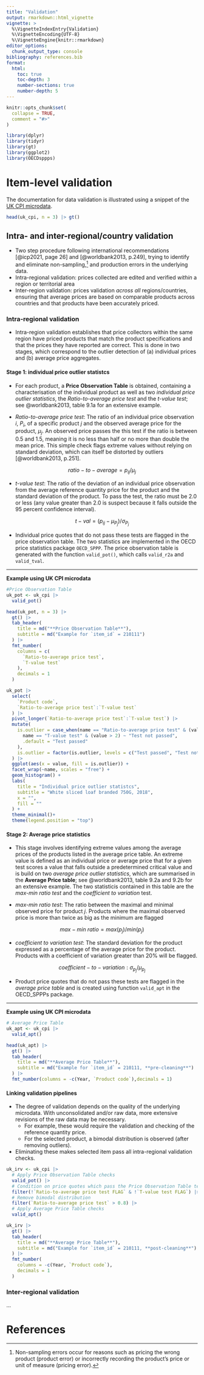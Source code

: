 ```yaml
---
title: "Validation"
output: rmarkdown::html_vignette
vignette: >
  %\VignetteIndexEntry{Validation}
  %\VignetteEncoding{UTF-8}
  %\VignetteEngine{knitr::rmarkdown}
editor_options: 
  chunk_output_type: console
bibliography: references.bib
format: 
  html:
    toc: true
    toc-depth: 3
    number-sections: true
    number-depth: 5    
---
```


```r
knitr::opts_chunk$set(
  collapse = TRUE,
  comment = "#>"
)
```

```r
library(dplyr)
library(tidyr)
library(gt)
library(ggplot2)
library(OECDsppps)
```

# Item-level validation

The documentation for data validation is illustrated using a snippet of the
[UK CPI microdata](https://www.ons.gov.uk/economy/inflationandpriceindices/datasets/consumerpriceindicescpiandretailpricesindexrpiitemindicesandpricequotes).

```r
head(uk_cpi, n = 3) |> gt()
```

## Intra- and inter-regional/country validation

-   Two step procedure following international recommendations [@icp2021, page 26] and [@worldbank2013, p.249], trying to identify and eliminate non-sampling,[^1] and production errors in the underlying data.
-   Intra-regional validation: prices collected are edited and verified *within* a region or territorial area
-   Inter-region validation: prices validation *across all* regions/countries, ensuring that average prices are based on comparable products across countries and that products have been accurately priced.

[^1]: Non-sampling errors occur for reasons such as pricing the wrong product (product error) or incorrectly recording the product’s price or unit of measure (pricing error).

### Intra-regional validation

-   Intra-region validation establishes that price collectors within the same region have priced products that match the product specifications and that the prices they have reported are correct. This is done in two stages, which correspond to the outlier detection of (a) individual prices and (b) average price aggregates.

#### Stage 1: individual price outlier statistcs

-   For each product, a **Price Observation Table** is obtained, containing a characterisation of the individual product as well as two *individual price outlier statistics*, the *Ratio-to-average price test* and the *t-value test*; see @worldbank2013, table 9.1a for an extensive example.

-   *Ratio-to-average price test*: The ratio of an individual price observation $i$, $P_{i}$, of a specific product $j$ and the observed average price for the product, $\mu_j$. An observed price passes the this test if the ratio is between 0.5 and 1.5, meaning it is no less than half or no more than double the mean price. This simple check flags extreme values without relying on standard deviation, which can itself be distorted by outliers [@worldbank2013, p.251].

$$
ratio-to-average = p_{ij}/\mu_j
$$

-   *t-value test*: The ratio of the deviation of an individual price observation from the average reference quantity price for the product and the standard deviation of the product. To pass the test, the ratio must be 2.0 or less (any value greater than 2.0 is suspect because it falls outside the 95 percent confidence interval).

$$
t-val = (p_{ij} - \mu_{P_j}) / \sigma_{P_j}
$$

-   Individual price quotes that do not pass these tests are flagged in the price observation table. The two statistics are implemented in the OECD price statistics package `OECD_SPPP`. The price observation table is generated with the function `valid_pot()`, which calls `valid_r2a` and `valid_tval`.

------------------------------------------------------------------------

**Example using UK CPI microdata**


```r
#Price Observation Table
uk_pot <- uk_cpi |>
  valid_pot()

head(uk_pot, n = 3) |>
  gt() |>
  tab_header(
    title = md("**Price Observation Table**"),
    subtitle = md("Example for `item_id` = 210111")
  ) |>
  fmt_number(
    columns = c(
      `Ratio-to-average price test`,
      `T-value test`
    ),
    decimals = 1
  )

uk_pot |>
  select(
    `Product code`,
    `Ratio-to-average price test`:`T-value test`
  ) |>
  pivot_longer(`Ratio-to-average price test`:`T-value test`) |>
  mutate(
    is.outlier = case_when(name == "Ratio-to-average price test" & (value < 0.5 | value > 1.5) ~ "Test not passed",
      name == "T-value test" & (value > 2) ~ "Test not passed",
      .default = "Test passed"
    ),
    is.outlier = factor(is.outlier, levels = c("Test passed", "Test not passed"))
  ) |>
  ggplot(aes(x = value, fill = is.outlier)) +
  facet_wrap(~name, scales = "free") +
  geom_histogram() +
  labs(
    title = "Individual price outlier statistcs",
    subtitle = "White sliced loaf branded 750G, 2018",
    x = "",
    fill = ""
  ) +
  theme_minimal()+
  theme(legend.position = "top")
```

#### Stage 2: Average price statistics

-   This stage involves identifying extreme values among the average prices of the products listed in the average price table. An extreme value is defined as an individual price or average price that for a given test scores a value that falls outside a predetermined critical value and is build on two *average price outlier statistics*, which are summarised in the **Average Price table**; see @worldbank2013, table 9.2a and 9.2b for an extensive example. The two statisticis contained in this table are the *max-min ratio test* and the *coefficient to variation* test.

-   *max-min ratio test*: The ratio between the maximal and minimal observed price for product $j$. Products where the maximal observed price is more than twice as big as the minimum are flagged

$$
max-min~ratio = max(p_j)/min(p_j)
$$

-   *coefficient to variation test*: The standard deviation for the product expressed as a percentage of the average price for the product. Products with a coefficient of variation greater than 20% will be flagged.

$$
coefficient-to-variation: \sigma_{p_j} / \mu_{p_j}
$$

-   Product price quotes that do not pass these tests are flagged in the *average price table* and is created using function `valid_apt` in the OECD_SPPPs package.

------------------------------------------------------------------------

**Example using UK CPI microdata**

```r
# Average Price Table
uk_apt <- uk_cpi |>
  valid_apt()

head(uk_apt) |>
  gt() |>
  tab_header(
    title = md("**Average Price Table**"),
    subtitle = md("Example for `item_id` = 210111, **pre-cleaning**")
  ) |>
  fmt_number(columns = -c(Year, `Product code`),decimals = 1)
```

#### Linking validation pipelines

-   The degree of validation depends on the quality of the underlying microdata. With unconsolidated and/or raw data, more extensive revisions of the raw data may be necessary.
    -   For example, these would require the validation and checking of the reference quantity price.
    -   For the selected product, a bimodal distribution is observed (after removing outliers).
-   Eliminating these makes selected item pass all intra-regional validation checks.

```r
uk_irv <- uk_cpi |>
  # Apply Price Observation Table checks
  valid_pot() |>
  # Condition on price quotes which pass the Price Observation Table tests
  filter(!`Ratio-to-average price test FLAG` & !`T-value test FLAG`) |>
  # Remove bimodal distribution
  filter(`Ratio-to-average price test` > 0.8) |>
  # Apply Average Price Table checks
  valid_apt()

uk_irv |>
  gt() |>
  tab_header(
    title = md("**Average Price Table**"),
    subtitle = md("Example for `item_id` = 210111, **post-cleaning**")
  ) |>
  fmt_number(
    columns = -c(Year, `Product code`),
    decimals = 1
  )
```

### Inter-regional validation

...


# References
